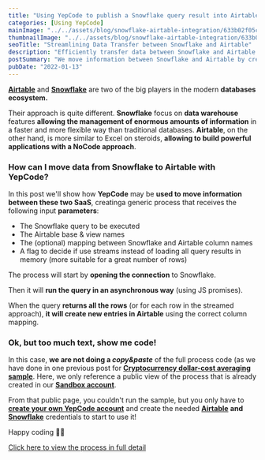 ```yaml
---
title: "Using YepCode to publish a Snowflake query result into Airtable"
categories: [Using YepCode]
mainImage: "../../assets/blog/snowflake-airtable-integration/633b02f05ca5dbb4eda04086_Snowflake-query-to-Airtable.webp"
thumbnailImage: "../../assets/blog/snowflake-airtable-integration/633b02f52463bd285b317a26_Snowflake-query-to-Airtable.webp"
seoTitle: "Streamlining Data Transfer between Snowflake and Airtable"
description: "Efficiently transfer data between Snowflake and Airtable by creating a process that executes an SQL query in Snowflake and streams the results to Airtable."
postSummary: "We move information between Snowflake and Airtable by creating a process that executes an SQL query in Snowflake and streams the results to Airtable."
pubDate: "2022-01-13"
---
```


[**Airtable**](https://www.airtable.com/) and [**Snowflake**](https://www.snowflake.com/) are two of the big players in the modern **databases ecosystem.**‍

Their approach is quite different. **Snowflake** focus on **data warehouse** features **allowing the management of enormous amounts of information** in a faster and more flexible way than traditional databases. **Airtable**, on the other hand, is more similar to Excel on steroids, **allowing to build powerful applications with a NoCode approach**.

### How can I move data from Snowflake to Airtable with YepCode?

In this post we'll show how **YepCode** may be **used to move information between these two SaaS**, creatinga generic process that receives the following input **parameters**:

-   The Snowflake query to be executed
-   The Airtable base & view names
-   The (optional) mapping between Snowflake and Airtable column names
-   A flag to decide if use streams instead of loading all query results in memory (more suitable for a great number of rows)

The process will start by **opening the connection** to Snowflake.

Then it will **run the query in an asynchronous way** (using JS promises).

When the query **returns all the rows** (or for each row in the streamed approach), **it will create new entries in Airtable** using the correct column mapping.

### **Ok, but too much text, show me code!**

In this case, **we are not doing a _copy&paste_** of the full process code (as we have done in one previous post for [**Cryptocurrency dollar-cost averaging sample**](https://yepcode.io/yepcode-universe/cryptocurrency-dollar-cost-averaging-using-yepcode/). Here, we only reference a public view of the process that is already created in our [**Sandbox account**](https://docs.yepcode.io/quickstart/sandbox).

From that public page, you couldn't run the sample, but you only have to [**create your own YepCode account**](https://yepcode.io/get-started/) and create the needed [**Airtable**](https://docs.yepcode.io/integrations/airtable) **and** [**Snowflake**](https://docs.yepcode.io/integrations/snowflake) credentials to start to use it!

Happy coding 🧑‍💻[](https://cloud.yepcode.io/public/sandbox/processes/sample-snowflake-query-to-airtable-base)

[Click here to view the process in full detail](https://cloud.yepcode.io/public/sandbox/processes/sample-snowflake-query-to-airtable-base)
